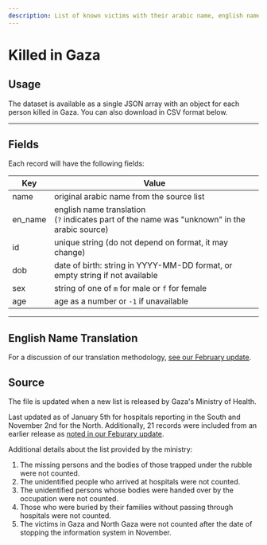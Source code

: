 ```yaml
---
description: List of known victims with their arabic name, english name, birth date, gender, and ID number. Derived from a list issued by health officials in Gaza. Available in JSON and CSV formats. Useful applications include tributes, demographics, search, family analysis.
---
```


# Killed in Gaza


<KilledListCountLabel />
<KilledListExplorer />

## Usage

The dataset is available as a single JSON array with an object for each person killed in Gaza. You can also download in CSV format below.


<JSONFileLinks resource="KilledInGaza_V2" />

---

## Fields

Each record will have the following fields:

| Key     | Value                                                                                            |
| ------- | ------------------------------------------------------------------------------------------------ |
| name    | original arabic name from the source list                                                        |
| en_name | english name translation<br/>(`?` indicates part of the name was "unknown" in the arabic source) |
| id      | unique string (do not depend on format, it may change)                                           |
| dob     | date of birth: string in YYYY-MM-DD format, or empty string if not available                     |
| sex     | string of one of `m` for male or `f` for female                                                  |
| age     | age as a number or `-1` if unavailable                                                           |

---

## English Name Translation

For a discussion of our translation methodology, [see our February update](/updates/killed-in-gaza-update-1).

## Source

The file is updated when a new list is released by Gaza's Ministry of Health.

Last updated as of January 5th for hospitals reporting in the South and November 2nd for the North. Additionally, 21 records were included from an earlier release as [noted in our Feburary update](/updates/killed-in-gaza-update-1#notable-changes).

Additional details about the list provided by the ministry:

1. The missing persons and the bodies of those trapped under the rubble were not counted.
2. The unidentified people who arrived at hospitals were not counted.
3. The unidentified persons whose bodies were handed over by the occupation were not counted.
4. Those who were buried by their families without passing through hospitals were not counted.
5. The victims in Gaza and North Gaza were not counted after the date of stopping the information system in November.
